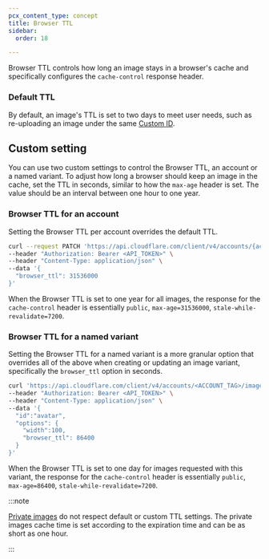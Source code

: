 ```yaml
---
pcx_content_type: concept
title: Browser TTL
sidebar:
  order: 18

---
```


Browser TTL controls how long an image stays in a browser's cache and specifically configures the `cache-control` response header.

### Default TTL

By default, an image's TTL is set to two days to meet user needs, such as re-uploading an image under the same [Custom ID](/images/upload-images/upload-custom-path/).

## Custom setting

You can use two custom settings to control the Browser TTL, an account or a named variant. To adjust how long a browser should keep an image in the cache, set the TTL in seconds, similar to how the `max-age` header is set. The value should be an interval between one hour to one year.

### Browser TTL for an account

Setting the Browser TTL per account overrides the default TTL.

```bash title="Example"
curl --request PATCH 'https://api.cloudflare.com/client/v4/accounts/{account_id}/images/v1/config' \
--header "Authorization: Bearer <API_TOKEN>" \
--header "Content-Type: application/json" \
--data '{
  "browser_ttl": 31536000
}'
```

When the Browser TTL is set to one year for all images, the response for the `cache-control` header is essentially `public`, `max-age=31536000`, `stale-while-revalidate=7200`.

### Browser TTL for a named variant

Setting the Browser TTL for a named variant is a more granular option that overrides all of the above when creating or updating an image variant, specifically the `browser_ttl` option in seconds.

```bash title="Example"
curl 'https://api.cloudflare.com/client/v4/accounts/<ACCOUNT_TAG>/images/v1/variants' \
--header "Authorization: Bearer <API_TOKEN>" \
--header "Content-Type: application/json" \
--data '{
  "id":"avatar",
  "options": {
    "width":100,
    "browser_ttl": 86400
  }
}'
```

When the Browser TTL is set to one day for images requested with this variant, the response for the `cache-control` header is essentially `public`, `max-age=86400`, `stale-while-revalidate=7200`.

:::note


[Private images](/images/manage-images/serve-images/serve-private-images/) do not respect default or custom TTL settings. The private images cache time is set according to the expiration time and can be as short as one hour.


:::
